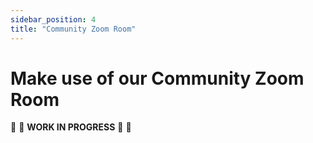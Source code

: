 ```yaml
---
sidebar_position: 4
title: "Community Zoom Room"
---
```


# Make use of our Community Zoom Room

:construction: :seedling: **WORK IN PROGRESS**  :seedling: :construction:
